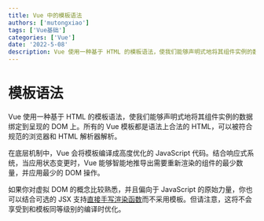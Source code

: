 ```yaml
---
title: Vue 中的模板语法
authors: ['mutongxiao']
tags: ['Vue基础']
categories: ['Vue']
date: '2022-5-08'
description: Vue 使用一种基于 HTML 的模板语法，使我们能够声明式地将其组件实例的数据绑定到呈现的 DOM 上。所有的 Vue 模板都是语法上合法的 HTML，可以被符合规范的浏览器和 HTML 解析器解析。在底层机制中，Vue 会将模板编译成高度优化的 JavaScript 代码。结合响应式系统，当应用状态变更时，Vue 能够智能地推导出需要重新渲染的组件的最少数量，并应用最少的 DOM 操作。
---
```


# 模板语法

Vue 使用一种基于 HTML 的模板语法，使我们能够声明式地将其组件实例的数据绑定到呈现的 DOM 上。所有的 Vue 模板都是语法上合法的 HTML，可以被符合规范的浏览器和 HTML 解析器解析。

在底层机制中，Vue 会将模板编译成高度优化的 JavaScript 代码。结合响应式系统，当应用状态变更时，Vue 能够智能地推导出需要重新渲染的组件的最少数量，并应用最少的 DOM 操作。

如果你对虚拟 DOM 的概念比较熟悉，并且偏向于 JavaScript 的原始力量，你也可以结合可选的 JSX 支持[直接手写渲染函数](/guide/extras/render-function.html)而不采用模板。但请注意，这将不会享受到和模板同等级别的编译时优化。
